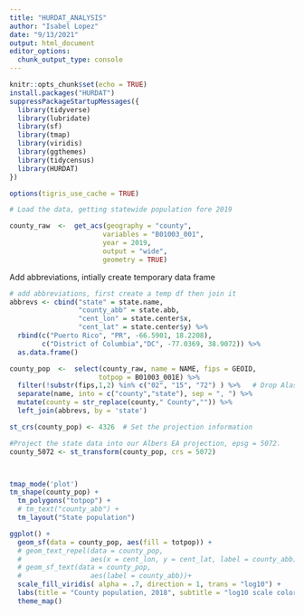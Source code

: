 ```yaml
---
title: "HURDAT_ANALYSIS"
author: "Isabel Lopez"
date: "9/13/2021"
output: html_document
editor_options: 
  chunk_output_type: console
---
```


```r
knitr::opts_chunk$set(echo = TRUE)
install.packages("HURDAT")
suppressPackageStartupMessages({
  library(tidyverse)
  library(lubridate)
  library(sf)
  library(tmap)
  library(viridis)
  library(ggthemes)
  library(tidycensus)
  library(HURDAT)
})

options(tigris_use_cache = TRUE)

```

```r

# Load the data, getting statewide population fore 2019

county_raw  <-  get_acs(geography = "county", 
                       variables = "B01003_001", 
                       year = 2019, 
                       output = "wide", 
                       geometry = TRUE)
```

Add abbreviations, intially create temporary data frame
```r
# add abbreviations, first create a temp df then join it
abbrevs <- cbind("state" = state.name, 
                 "county_abb" = state.abb, 
                 "cent_lon" = state.center$x, 
                 "cent_lat" = state.center$y) %>% 
  rbind(c("Puerto Rico", "PR", -66.5901, 18.2208), 
        c("District of Columbia","DC", -77.0369, 38.9072)) %>% 
  as.data.frame()

county_pop  <-  select(county_raw, name = NAME, fips = GEOID, 
                      totpop = B01003_001E) %>% 
  filter(!substr(fips,1,2) %in% c("02", "15", "72") ) %>%   # Drop Alaska & Hawaii
  separate(name, into = c("county","state"), sep = ", ") %>% 
  mutate(county = str_replace(county," County","")) %>% 
  left_join(abbrevs, by = 'state')

st_crs(county_pop) <- 4326  # Set the projection information

#Project the state data into our Albers EA projection, epsg = 5072.
county_5072 <- st_transform(county_pop, crs = 5072)



tmap_mode('plot')
tm_shape(county_pop) +
  tm_polygons("totpop") +
  # tm_text("county_abb") +
  tm_layout("State population")

ggplot() +
  geom_sf(data = county_pop, aes(fill = totpop)) +
  # geom_text_repel(data = county_pop,
  #                 aes(x = cent_lon, y = cent_lat, label = county_abb))+
  # geom_sf_text(data = county_pop,
  #                 aes(label = county_abb))+
  scale_fill_viridis( alpha = .7, direction = 1, trans = "log10") +
  labs(title = "County population, 2018", subtitle = "log10 scale color bar") +
  theme_map()
```


